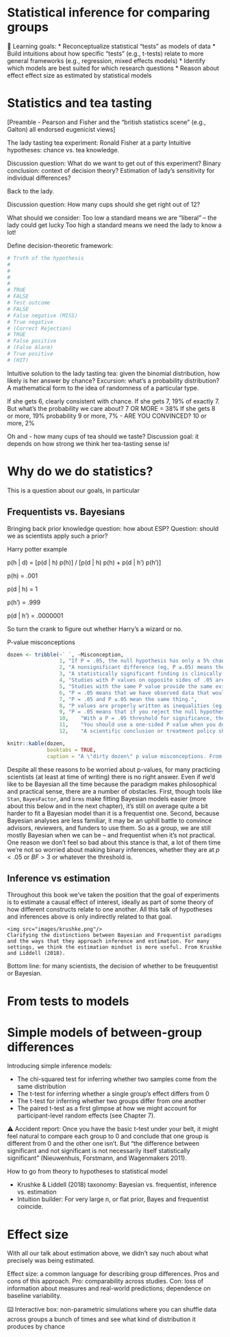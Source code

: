# Statistical inference for comparing groups {#inference}

::: {.learning-goals}
🍎 Learning goals: 
* Reconceptualize statistical “tests” as models of data
* Build intuitions about how specific “tests” (e.g., t-tests) relate to more general frameworks (e.g., regression, mixed effects models)
* Identify which models are best suited for which research questions 
* Reason about effect effect size as estimated by statistical models
:::

# Statistics and tea tasting

[Preamble - Pearson and Fisher and the “british statistics scene” (e.g., Galton) all endorsed eugenicist views]

The lady tasting tea experiment:
Ronald Fisher at a party
Intuitive hypotheses: chance vs. tea knowledge.

Discussion question: What do we want to get out of this experiment? 
Binary conclusion: context of decision theory? 
Estimation of lady’s sensitivity for individual differences?

Back to the lady.

Discussion question: How many cups should she get right out of 12? 

What should we consider:
Too low a standard means we are “liberal” – the lady could get lucky
Too high a standard means we need the lady to know a lot!

Define decision-theoretic framework:

```r
# Truth of the hypothesis
# 
# 
# 
# 
# TRUE
# FALSE
# Test outcome
# FALSE
# False negative (MISS)
# True negative
# (Correct Rejection)
# TRUE
# False positive 
# (False Alarm)
# True positive
# (HIT)
```





Intuitive solution to the lady tasting tea: given the binomial distribution, how likely is her answer by chance? 
Excursion: what’s a probability distribution? A mathematical form to the idea of randomness of a particular type.

If she gets 6, clearly consistent with chance.
If she gets 7, 19% of exactly 7. 
But what’s the probability we care about? 7 OR MORE = 38%
If she gets 8 or more, 19% probability
9 or more, 7% - ARE YOU CONVINCED? 
10 or more, 2%

Oh and - how many cups of tea should we taste? 
Discussion goal: it depends on how strong we think her tea-tasting sense is!

# Why do we do statistics? 

This is a question about our goals, in particular 

## Frequentists vs. Bayesians


Bringing back prior knowledge question: how about ESP? 
Question: should we as scientists apply such a prior? 


Harry potter example

p(h | d) = [p(d | h) p(h)] / [p(d | h) p(h) + p(d | h’) p(h’)]   

p(h) = .001

p(d | h) = 1

p(h’) = .999

p(d | h’) = .0000001

So turn the crank to figure out whether Harry’s a wizard or no. 


P-value misconceptions

```r
dozen <- tribble(~` `, ~Misconception,
                 1,	"If P = .05, the null hypothesis has only a 5% chance of being true.",
                 2,	"A nonsignificant difference (eg, P ≥.05) means there is no difference between groups.",
                 3,	"A statistically significant finding is clinically important.",
                 4,	"Studies with P values on opposite sides of .05 are conflicting.",
                 5,	"Studies with the same P value provide the same evidence against the null hypothesis.",
                 6,	"P = .05 means that we have observed data that would occur only 5% of the time under the null hypothesis.",
                 7,	"P = .05 and P ≤.05 mean the same thing.",
                 8,	"P values are properly written as inequalities (eg, \\'P ≤.02\\' when P = .015)",
                 9,	"P = .05 means that if you reject the null hypothesis, the probability of a type I error is only 5%.",
                 10,	"With a P = .05 threshold for significance, the chance of a type I error will be 5%.",
                 11,	"You should use a one-sided P value when you don't care about a result in one direction, or a difference in that direction is impossible.",
                 12,	"A scientific conclusion or treatment policy should be based on whether or not the P value is significant.")

knitr::kable(dozen, 
             booktabs = TRUE, 
             caption = "A \"dirty dozen\" p value misconceptions. From Goodman (2008).")
```


Despite all these reasons to be worried about p-values, for many practicing scientists (at least at time of writing) there is no right answer. Even if we'd like to be Bayesian all the time because the paradigm makes philosophical and practical sense, there are a number of obstacles. First, though tools like `Stan`, `BayesFactor`, and `brms` make fitting Bayesian models easier (more about this below and in the next chapter), it's still on average quite a bit harder to fit a Bayesian model than it is a frequentist one. Second, because Bayesian analyses are less familiar, it may be an uphill battle to convince advisors, reviewers, and funders to use them. So as a group, we are still mostly Bayesian when we can be -- and frequentist when it's not practical. One reason we don't feel so bad about this stance is that, a lot of them time we're not so worried about making binary inferences, whether they are at $p < .05$ or $BF > 3$ or whatever the threshold is. 

## Inference vs estimation

Throughout this book we've taken the position that the goal of experiments is to estimate a causal effect of interest, ideally as part of some theory of how different constructs relate to one another. All this talk of hypotheses and inferences above is only indirectly related to that goal. 




```marginfigure
<img src="images/krushke.png"/>
Clarifying the distinctions between Bayesian and Frequentist paradigms and the ways that they approach inference and estimation. For many settings, we think the estimation mindset is more useful. From Krushke and Liddell (2018). 
```

Bottom line: for many scientists, the decision of whether to be freuquentist or Bayesian. 


# From tests to models


# Simple models of between-group differences

Introducing simple inference models:

- The chi-squared test for inferring whether two samples come from the same distribution
- The t-test for inferring whether a single group’s effect differs from 0
- The t-test for inferring whether two groups differ from one another
- The paired t-test as a first glimpse at how we might account for participant-level random effects (see Chapter 7).


::: {.accident-report}
⚠️ Accident report: Once you have the basic t-test under your belt, it might feel natural to compare each group to 0 and conclude that one group is different from 0 and the other one isn’t. But “the difference between significant and not significant is not necessarily itself statistically significant” (Nieuwenhuis, Forstmann, and Wagenmakers 2011). 
:::



How to go from theory to hypotheses to statistical model

- Krushke & Liddell (2018) taxonomy: Bayesian vs. frequentist, inference vs. estimation
- Intuition builder: For very large n, or flat prior, Bayes and frequentist coincide. 

# Effect size

With all our talk about estimation above, we didn't say nuch about what precisely was being estimated. 

Effect size: a common language for describing group differences. Pros and cons of this approach. Pro: comparability across studies. Con: loss of information about measures and real-world predictions; dependence on baseline variability. 



::: {.interactive}
⌨️ Interactive box: non-parametric simulations where you can shuffle data across groups a bunch of times and see what kind of distribution it produces by chance
:::
